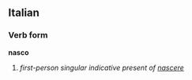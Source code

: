 ==Italian==
===Verb form===
'''nasco'''

# ''first-person singular indicative present of [[nascere]]''